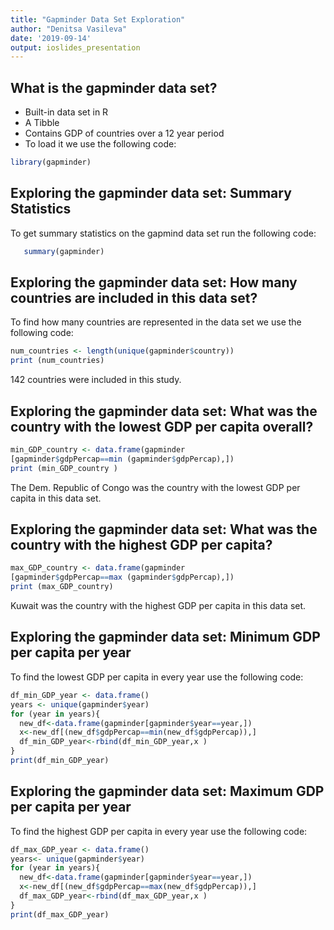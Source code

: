 ```yaml
---
title: "Gapminder Data Set Exploration"
author: "Denitsa Vasileva"
date: '2019-09-14'
output: ioslides_presentation
---
```


## What is the gapminder data set?
* Built-in data set in R
*  A Tibble
*  Contains GDP of countries over a 12 year period
* To load it we use the following code:

```r
library(gapminder)
```


## Exploring the gapminder data set: Summary Statistics
To get summary statistics on the gapmind data set run the following code:
```r
   summary(gapminder)
```
## Exploring the gapminder data set: How many countries are included in this data set?
To find how many countries are represented in the data set we use the following code:
```r
num_countries <- length(unique(gapminder$country))
print (num_countries)
```
142 countries were included in this study.

## Exploring the gapminder data set: What was the country with the lowest GDP per capita overall?

```r
min_GDP_country <- data.frame(gapminder
[gapminder$gdpPercap==min (gapminder$gdpPercap),])
print (min_GDP_country )
```
 The Dem. Republic of Congo was the country with the lowest GDP per capita in this data set.
 
## Exploring the gapminder data set: What was the country with the highest GDP per capita?

```r
max_GDP_country <- data.frame(gapminder
[gapminder$gdpPercap==max (gapminder$gdpPercap),])
print (max_GDP_country)
```
Kuwait was the country with the highest GDP per capita in this data set.

## Exploring the gapminder data set: Minimum GDP per capita per year

To find the lowest GDP per capita in every year use the following code:

```r
df_min_GDP_year <- data.frame()
years <- unique(gapminder$year)
for (year in years){
  new_df<-data.frame(gapminder[gapminder$year==year,])
  x<-new_df[(new_df$gdpPercap==min(new_df$gdpPercap)),]
  df_min_GDP_year<-rbind(df_min_GDP_year,x )
}
print(df_min_GDP_year)
```


## Exploring the gapminder data set: Maximum GDP per capita per year

To find the highest GDP per capita in every year use the following code:

```r
df_max_GDP_year <- data.frame()
years<- unique(gapminder$year)
for (year in years){
  new_df<-data.frame(gapminder[gapminder$year==year,])
  x<-new_df[(new_df$gdpPercap==max(new_df$gdpPercap)),]
  df_max_GDP_year<-rbind(df_max_GDP_year,x )
}
print(df_max_GDP_year)
```
